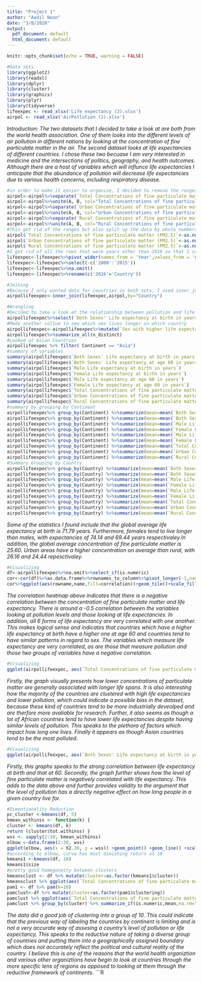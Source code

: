 ```yaml
---
title: "Project 1"
author: "Aadil Noon"
date: "3/8/2020"
output:
  pdf_document: default
  html_document: default
---
```


```r
knitr::opts_chunk$set(echo = TRUE, warning = FALSE)

```


```r
#Data sets
library(ggplot2)
library(readxl)
library(dplyr)
library(cluster)
library(graphics)
library(plyr)
library(tidyverse)
lifeexpec <- read_xlsx('Life expectancy (3).xlsx')
airpol <- read_xlsx('AirPollution (2).xlsx')
```

*Introduction: The two datasets that I decided to take a look at are both from the world health association. One of them looks into the different levels of air pollution in different nations by looking at the concentration of fine particulate matter in the air. The second dataset looks at life expectancies of different countries. I chose these two becuase I am very interested in medicine and the intersections of politics, geography, and health outcomes. Although there are a host of variables which will influnce life expectancies I anticipate that the abundance of pollution will decrease life expectancies due to various health concerns, including respiratory disease.*


```R
#in order to make it easier to organize, I decided to remove the ranges from the data
airpol<-airpol%>%separate(`Total Concentrations of fine particulate matter (PM2.5)`,into=c("A","B"))
airpol<-airpol%>%unite(A, B, col="Total Concentrations of fine particulate matter (PM2.5)",sep=".")
airpol<-airpol%>%separate(`Urban Concentrations of fine particulate matter (PM2.5)`,into=c("A","B"))
airpol<-airpol%>%unite(A, B, col="Urban Concentrations of fine particulate matter (PM2.5)",sep=".")
airpol<-airpol%>%separate(`Rural Concentrations of fine particulate matter (PM2.5)`,into=c("A","B"))
airpol<-airpol%>%unite(A, B, col="Rural Concentrations of fine particulate matter (PM2.5)",sep=".")
#This got rid of the ranges but also split up the data by whole numbers and decimals, so I united them
airpol$`Total Concentrations of fine particulate matter (PM2.5)`<-as.numeric(airpol$`Total Concentrations of fine particulate matter (PM2.5)`)
airpol$`Urban Concentrations of fine particulate matter (PM2.5)`<-as.numeric(airpol$`Urban Concentrations of fine particulate matter (PM2.5)`)
airpol$`Rural Concentrations of fine particulate matter (PM2.5)`<-as.numeric(airpol$`Rural Concentrations of fine particulate matter (PM2.5)`)
#I got rid of all the rows that were years other than 2016 so that I could compare the two datasets
lifeexpec<-lifeexpec%>%pivot_wider(names_from = 'Year',values_from = 'Country')
lifeexpec<-lifeexpec%>%select(-c('2000':'2015'))
lifeexpec<-lifeexpec%>%na.omit()
lifeexpec<-lifeexpec%>%rename(c('2016'='Country'))
```

```R
#Joining
#Because I only wanted data for countries in both sets, I used inner_join
airpollifeexpec<-inner_join(lifeexpec,airpol,by="Country")

```

```r
#Wrangling
#Decided to take a look at the relationship between pollution and life expectancy
airpollifeexpec%>%select(`Both Sexes' Life expectancy at birth in years`,`Total Concentrations of fine particulate matter (PM2.5)`,`Continent`)%>%group_by(Continent)%>%arrange(`Both Sexes' Life expectancy at birth in years`)
#Made another collum to see which sex lives longer in which country 
airpollifeexpec<-airpollifeexpec%>%mutate(`Sex with higher life expectancy at birth` =case_when(`Female Life expectancy at birth in years`<`Male Life expectancy at birth in years` ~ "Male",`Male Life expectancy at birth in years`<`Female Life expectancy at birth in years` ~ "Female"))
airpollifeexpec%>%summarize_all(n_distinct)
#Looked at Asian Countries
airpollifeexpec %>% filter( Continent == "Asia")
#summary of variables
summary(airpollifeexpec$`Both Sexes' Life expectancy at birth in years`)
summary(airpollifeexpec$`Both Sexes' Life expectancy at age 60 in years`)
summary(airpollifeexpec$`Male Life expectancy at birth in years`)
summary(airpollifeexpec$`Female Life expectancy at birth in years`)
summary(airpollifeexpec$`Male Life expectancy at age 60 in years`)
summary(airpollifeexpec$`Female Life expectancy at age 60 in years`)
summary(airpollifeexpec$`Total Concentrations of fine particulate matter (PM2.5)`)
summary(airpollifeexpec$`Urban Concentrations of fine particulate matter (PM2.5)`)
summary(airpollifeexpec$`Rural Concentrations of fine particulate matter (PM2.5)`)
#summary by grouping by Continent
airpollifeexpec%>% group_by(Continent) %>%summarize(mean=mean(`Both Sexes' Life expectancy at birth in years`,na.rm=T), sd=sd(`Both Sexes' Life expectancy at birth in years`, na.rm=T))
airpollifeexpec%>% group_by(Continent) %>%summarize(mean=mean(`Both Sexes' Life expectancy at age 60 in years`,na.rm=T), sd=sd(`Both Sexes' Life expectancy at age 60 in years`, na.rm=T))
airpollifeexpec%>% group_by(Continent) %>%summarize(mean=mean(`Male Life expectancy at birth in years`,na.rm=T), sd=sd(`Male Life expectancy at birth in years`, na.rm=T))
airpollifeexpec%>% group_by(Continent) %>%summarize(mean=mean(`Female Life expectancy at birth in years`,na.rm=T), sd=sd(`Female Life expectancy at birth in years`, na.rm=T))
airpollifeexpec%>% group_by(Continent) %>%summarize(mean=mean(`Male Life expectancy at age 60 in years`,na.rm=T), sd=sd(`Male Life expectancy at age 60 in years`, na.rm=T))
airpollifeexpec%>% group_by(Continent) %>%summarize(mean=mean(`Female Life expectancy at age 60 in years`,na.rm=T), sd=sd(`Female Life expectancy at age 60 in years`, na.rm=T))
airpollifeexpec%>% group_by(Continent) %>%summarize(mean=mean(`Total Concentrations of fine particulate matter (PM2.5)`,na.rm=T), sd=sd(`Total Concentrations of fine particulate matter (PM2.5)`, na.rm=T))
airpollifeexpec%>% group_by(Continent) %>%summarize(mean=mean(`Urban Concentrations of fine particulate matter (PM2.5)`,na.rm=T), sd=sd(`Urban Concentrations of fine particulate matter (PM2.5)`, na.rm=T))
airpollifeexpec%>% group_by(Continent) %>%summarize(mean=mean(`Rural Concentrations of fine particulate matter (PM2.5)`,na.rm=T), sd=sd(`Rural Concentrations of fine particulate matter (PM2.5)`, na.rm=T))
#Summary Grouping by Country
airpollifeexpec%>% group_by(Country) %>%summarize(mean=mean(`Both Sexes' Life expectancy at birth in years`,na.rm=T), sd=sd(`Both Sexes' Life expectancy at birth in years`, na.rm=T))
airpollifeexpec%>% group_by(Country) %>%summarize(mean=mean(`Both Sexes' Life expectancy at age 60 in years`,na.rm=T), sd=sd(`Both Sexes' Life expectancy at age 60 in years`, na.rm=T))
airpollifeexpec%>% group_by(Country) %>%summarize(mean=mean(`Male Life expectancy at birth in years`,na.rm=T), sd=sd(`Male Life expectancy at birth in years`, na.rm=T))
airpollifeexpec%>% group_by(Country) %>%summarize(mean=mean(`Female Life expectancy at birth in years`,na.rm=T), sd=sd(`Female Life expectancy at birth in years`, na.rm=T))
airpollifeexpec%>% group_by(Country) %>%summarize(mean=mean(`Male Life expectancy at age 60 in years`,na.rm=T), sd=sd(`Male Life expectancy at age 60 in years`, na.rm=T))
airpollifeexpec%>% group_by(Country) %>%summarize(mean=mean(`Female Life expectancy at age 60 in years`,na.rm=T), sd=sd(`Female Life expectancy at age 60 in years`, na.rm=T))
airpollifeexpec%>% group_by(Country) %>%summarize(mean=mean(`Total Concentrations of fine particulate matter (PM2.5)`,na.rm=T), sd=sd(`Total Concentrations of fine particulate matter (PM2.5)`, na.rm=T))
airpollifeexpec%>% group_by(Country) %>%summarize(mean=mean(`Urban Concentrations of fine particulate matter (PM2.5)`,na.rm=T), sd=sd(`Urban Concentrations of fine particulate matter (PM2.5)`, na.rm=T))
airpollifeexpec%>% group_by(Country) %>%summarize(mean=mean(`Rural Concentrations of fine particulate matter (PM2.5)`,na.rm=T), sd=sd(`Rural Concentrations of fine particulate matter (PM2.5)`, na.rm=T))


```
*Some of the statistics I found include that the global average life expectancy at birth is 71.79 years. Furthermore, females tend to live longer than males, with expectancies of 74.14 and 69.44 years respectivaley.In addition, the global average concentration of fine particulate matter is 25.60. Urban areas have a higher concentration on average than rural, with 26.16 and 24.44 repesctivaley.*

```r
#Visualizing
df<-airpollifeexpec%>%na.omit%>%select_if(is.numeric)
cor<-cor(df)%>%as.data.frame%>%rownames_to_column%>%pivot_longer(-1,names_to="name",values_to="correlation")
cor%>%ggplot(aes(rowname,name,fill=correlation))+geom_tile()+scale_fill_gradient2(low="red",mid="white",high="blue")+geom_text(aes(label=round(correlation,2)),color = "black", size = 4)+ theme(axis.text.x = element_text(angle = 90, hjust = 1))+coord_fixed() 
```
*The correlation heatmap above indicates that there is a negative correlation between the concentration of fine particulate matter and life expectancy. There is around a -0.5 correlation between the variables looking at pollution levels and those looking at life expectancies. In addition, all 6 forms of life expectancy are very correlated with one another. This makes logical sense and indicates that countries which have a higher life expectancy at birth have a higher one at age 60 and countries tend to have similar patterns in regard to sex. The variables which measure life expectancy are very correlated, as are those that measure pollution and those two groups of variables have a negative correlation.*
```r
#Visualizing
ggplot(airpollifeexpec, aes(`Total Concentrations of fine particulate matter (PM2.5)`, `Both Sexes' Life expectancy at birth in years`, color=Continent,stat='summary'))+geom_point(size = 4, alpha = .5)
```
*Firstly, the graph visually presents how lower concentrations of particulate matter are generally associated with longer life spans. It is also interesting how the majority of the countries are clustered with high life expectancies and lower pollution, which could indicate a possible bias in the dataset, because these kind of countries tend to be more industrially deveolped and are therfore more avaliable for research. Further, it also seems as though a lot of African countries tend to have lower life expectancies despite having similar levels of pollution. This speaks to the plethora of factors which impact how long one lives. Finally it appears as though Asian countries tend to be the most polluted.*

```r
#Visualizing
ggplot(airpollifeexpec, aes(`Both Sexes' Life expectancy at birth in years`,`Both Sexes' Life expectancy at age 60 in years`))+geom_point(size=3,aes(color=`Total Concentrations of fine particulate matter (PM2.5)`))+ scale_color_gradient(low="yellow", high="red")
```
*Firstly, this graphs speaks to the strong correlation between life expectancy at birth and that at 60. Secondly, the graph further shows how the level of fine particulate matter is negatively correlated with life expectancy. This adds to the data above and further provides validity to the argument that the level of pollution has a directly negative effect on how long people in a given country live for.*

```r
#Dimentionality Reduction
pc_cluster <-kmeans(df, 5)
kmean_withinss <- function(k) {
cluster <- kmeans(df, k)
return (cluster$tot.withinss) }
wss <- sapply(2:30, kmean_withinss)
elbow <-data.frame(2:30, wss)
ggplot(elbow, aes(x = X2.30, y = wss)) +geom_point() +geom_line() +scale_x_continuous(breaks = seq(1, 30, by = 1))
#according to elbow, curve has most dimishing return at 10
kmeans1 <-kmeans(df, 10)
kmeans1$size
#pretty good homegoneity between clusters
kmeansclust <- df %>% mutate(cluster=as.factor(kmeans1$cluster))
kmeansclust %>% ggplot(aes(`Total Concentrations of fine particulate matter (PM2.5)`,`Both Sexes' Life expectancy at birth in years`, color=cluster)) + geom_point()
pam1 <- df %>% pam(k=10)
pamclust<-df %>% mutate(cluster=as.factor(pam1$clustering))
pamclust %>% ggplot(aes(`Total Concentrations of fine particulate matter (PM2.5)`,`Both Sexes' Life expectancy at birth in years`,color=cluster)) + geom_point()
pamclust %>% group_by(cluster) %>% summarize_if(is.numeric,mean,na.rm=T)
```
*The data did a good job of clustering into a group of 10. This could indicate that the previous way of labeling the countries by continent is limiting and is not a very accurate way of assesing a country's level of pollution or life expectancy. This speaks to the reductive nature of taking a diverse group of countries and putting them into a geographically assigned boundary which does not accurately reflect the political and cultural reality of the country. I believe this is one of the reasons that the world health organiztion and various other organiztions have begin to look at countries through the more specific lens of regions as opposed to looking at them through the reductive framework of continents.*
```R